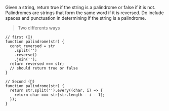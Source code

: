 <span className="instructions">Given a string, return true if the string is a palindrome or false if it is not.</span>
<span className="instructions">Palindromes are strings that form the same word if it is reversed.</span>
<span className="instructions">Do include spaces and punctuation in determining if the string is a palindrome.</span>

> <span className="ways">Two differents ways</span>

```
// first (🍒)
function palindrome(str) {
  const reversed = str
    .split('')
    .reverse()
    .join('');
  return reversed === str;
  // should return true or false
}

// Second (🍑)
function palindrome(str) {
  return str.split('').every((char, i) => {
    return char === str[str.length - i - 1];
  });
}
```
